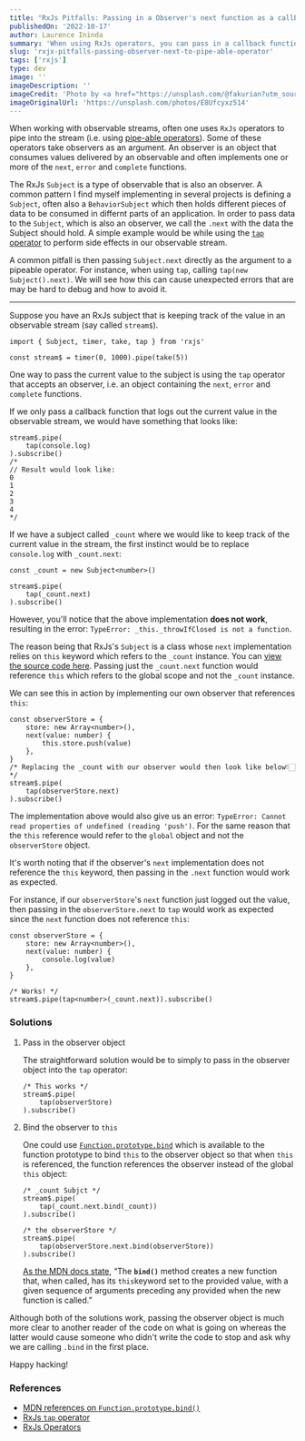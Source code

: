 ```yaml
---
title: "RxJs Pitfalls: Passing in a Observer's next function as a callback to pipe operators"
publishedOn: '2022-10-17'
author: Laurence Ininda
summary: 'When using RxJs operators, you can pass in a callback function as the next function of an Observer. A common pitfall is to pass in the next function of an Observer as a callback to an RxJs operator. This post explains why this may be a bad idea causing errors that may be hard to debug and how to avoid it.'
slug: 'rxjx-pitfalls-passing-observer-next-to-pipe-able-operator'
tags: ['rxjs']
type: dev
image: ''
imageDescription: ''
imageCredit: 'Photo by <a href="https://unsplash.com/@fakurian?utm_source=unsplash&utm_medium=referral&utm_content=creditCopyText">Milad Fakurian</a> on <a href="https://unsplash.com/s/photos/line-wallpaper?utm_source=unsplash&utm_medium=referral&utm_content=creditCopyText">Unsplash</a>'
imageOriginalUrl: 'https://unsplash.com/photos/E8Ufcyxz514'
---
```


When working with observable streams, often one uses `RxJs` operators to pipe into the stream (i.e. using [pipe-able operators](https://rxjs.dev/guide/operators)). Some of these operators take observers as an argument. An observer is an object that consumes values delivered by an observable and often implements one or more of the `next`, `error` and `complete` functions.

The RxJs `Subject` is a type of observable that is also an observer. A common pattern I find myself implementing in several projects is defining a `Subject`, often also a `BehaviorSubject` which then holds different pieces of data to be consumed in differnt parts of an application. In order to pass data to the `Subject`, which is also an observer, we call the `.next` with the data the Subject should hold. A simple example would be while using the [`tap` operator](https://rxjs.dev/api/index/function/tap) to perform side effects in our observable stream.

A common pitfall is then passing `Subject.next` directly as the argument to a pipeable operator. For instance, when using `tap`, calling `tap(new Subject().next)`.
We will see how this can cause unexpected errors that are may be hard to debug and how to avoid it.

---

Suppose you have an RxJs subject that is keeping track of the value in an observable stream (say called `stream$`).

```tsx
import { Subject, timer, take, tap } from 'rxjs'

const stream$ = timer(0, 1000).pipe(take(5))
```

One way to pass the current value to the subject is using the `tap` operator that accepts an observer, i.e. an object containing the `next`, `error` and `complete` functions.

If we only pass a callback function that logs out the current value in the observable stream, we would have something that looks like:

```tsx
stream$.pipe(
    tap(console.log)
).subscribe()
/*
// Result would look like:
0
1
2
3
4
*/
```

If we have a subject called `_count` where we would like to keep track of the current value in the stream, the first instinct would be to replace `console.log` with `_count.next`:

```tsx
const _count = new Subject<number>()

stream$.pipe(
    tap(_count.next)
).subscribe()
```

However, you'll notice that the above implementation **does not work**, resulting in the error: `TypeError: _this._throwIfClosed is not a function`.

The reason being that RxJs's `Subject` is a class whose `next` implementation relies on `this` keyword which refers to the `_count` instance. You can [view the source code here](https://github.com/ReactiveX/rxjs/blob/8.x/src/internal/Subject.ts#L60). Passing just the `_count.next` function would reference `this` which refers to the global scope and not the `_count` instance.

We can see this in action by implementing our own observer that references `this`:

```tsx
const observerStore = {
    store: new Array<number>(),
    next(value: number) {
        this.store.push(value)
    },
}
/* Replacing the _count with our observer would then look like below👇🏻 */
stream$.pipe(
    tap(observerStore.next)
).subscribe()
```

The implementation above would also give us an error: `TypeError: Cannot read properties of undefined (reading 'push')`. For the same reason that the `this` reference would refer to the `global` object and not the `observerStore` object.

<Aside>

It's worth noting that if the observer's `next` implementation does not reference the `this` keyword, then passing in the `.next` function would work as expected.

</Aside>

For instance, if our `observerStore`'s `next` function just logged out the value, then passing in the `observerStore.next` to `tap` would work as expected since the `next` function does not reference `this`:

```tsx
const observerStore = {
    store: new Array<number>(),
    next(value: number) {
        console.log(value)
    },
}

/* Works! */
stream$.pipe(tap<number>(_count.next)).subscribe()
```

### Solutions

1. Pass in the observer object

    The straightforward solution would be to simply to pass in the observer object into the `tap` operator:

    ```tsx
    /* This works */
    stream$.pipe(
        tap(observerStore)
    ).subscribe()
    ```

2. Bind the observer to `this`

    One could use [`Function.prototype.bind`](https://developer.mozilla.org/en-US/docs/Web/JavaScript/Reference/Global_objects/Function/bind) which is available to the function prototype to bind `this` to the observer object so that when `this` is referenced, the function references the observer instead of the global `this` object:

    ```tsx
    /* _count Subjct */
    stream$.pipe(
        tap(_count.next.bind(_count))
    ).subscribe()

    /* the observerStore */
    stream$.pipe(
        tap(observerStore.next.bind(observerStore))
    ).subscribe()
    ```

    [As the MDN docs state](https://developer.mozilla.org/en-US/docs/Web/JavaScript/Reference/Global_objects/Function/bind), “The **`bind()`** method creates a new function that, when called, has its `this`keyword set to the provided value, with a given sequence of arguments preceding any provided when the new function is called.”

Although both of the solutions work, passing the observer object is much more clear to another reader of the code on what is going on whereas the latter would cause someone who didn't write the code to stop and ask why we are calling `.bind` in the first place.

Happy hacking!

### References

-   [MDN references on `Function.prototype.bind()`](https://developer.mozilla.org/en-US/docs/Web/JavaScript/Reference/Global_objects/Function/bind)
-   [RxJs `tap` operator](https://rxjs.dev/api/operators/tap)
-   [RxJs Operators](https://rxjs.dev/guide/operators)
